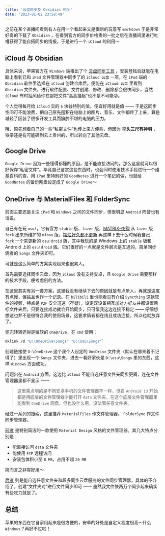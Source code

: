 ```yaml
---
title: '云盘同步及 Obsidian 相关'
date: '2023-01-02 23:58:49'
---
```


之前在某个直播间看到有人在用一个看起来又是很新的玩意写 `markdown` 于是非常好奇的下载了 `Obsidian` ，在看到官方的同步价格贵的一批之后在直播间里进行吐槽获得了能自搭同步的情报，于是进行一个 `iCloud` 的利用～

## iCloud 与 Obsidian

具体来说，苹果官方在 `Windows` 端推出了个 [云盘同步工具](https://www.microsoft.com/store/productId/9PKTQ5699M62) ，安装登陆后就能在电脑上看到已和 `iPad` 文件管理器中同步了的 `iCloud 云盘` 一项，在 `iPad` 端的 `Obsidian` 软件里选择在 `iCloud` 创建仓库后，便能在 `iCloud 云盘` 里看到 `Obsidian` 文件夹，进行软件配置、文件创建、修改、删除都会很快同步，当然 `iCloud` 有时抽风给你在那把文件“高高挂起”也不是不可能😡。

个人觉得每月给 `iCloud` 交的 `6` 块钱特别的值，便宜好用就是值 —— 于是这同步空间可不能浪费，把自己原先囤积在电脑上的图片、音乐、文件都传了上来，算是减轻了因装了很多开发工具而臃肿不堪的电脑的压力。

哦，原先想着自己的一些“私密文件”也传上来方便些，但因为 **举头三尺有神明** ，铁拳还是有可能砸到云上贵州的，所以转向了其他云盘。

## Google Drive

`Google Drive` 因为一些懂得都懂的原因，是不能直接访问的，那么这里就可以很好保存“私密文件”。毕竟自己鉴赏这些东西时，也会同时使用技术手段进行一个维基百科的查、用 `iPad` 里特别好的 `GoodNotes` 进行一个笔记的做，也就给 `GoodNotes` 的备份网盘设定成了 `Google Drive`～

## OneDrive 与 MaterialFiles 和 FolderSync

前面主要还是关注 `iPad` 和 `Windows` 之间的文件同步，但很明显 `Android` 阵营也有话说。

自己有在玩 `osu!`，它有官方 `stable` 版、`lazer` 版，[MATRIX-夜翎](https://space.bilibili.com/305637715) 从 `lazer` 版 `fork` 出来所维护的 `mfosu` 版，[摆烂好久都不更新](https://github.com/osudroid/osu-droid) 再这样下去什么时候我自己 `fork` 一个来更新的 `osu!droid` 版，其中我玩的是 Windows 上的 `stable` 版和 Android 上的 `osu!droid` 版。它们很好的一点就是文件层次是互通的，简单同步俩者的 `Songs` 文件夹即可。

可就是这么简单的方案实现起来也很累人。

首先需要选择同步云盘，因为 `iCloud` 没有支持安卓，且 `Google Drive` 需要那样的技术手段，便考虑别的方法。

在这里其实有另一套方案，这里我没有继续下去的原因就是有点晕人，再就是速度有点慢，但姑且也作一个记录。在 `bilibili` 里也能看见有介绍 `Syncthing` 这款软件的视频，特点是 `P2P` 安全迅速（存疑），设定双设备相互加对方好友并都设置目标文件夹后，只要连接成功就会开始同步，只可惜我这边连接不稳定 —— 仔细想想这也并不是很符合我的使用场景，这要求俩者都在线且成功连接，所以也就放弃了。

兜兜转转还得是微软的 `OneDrive`，在 `cmd` 使用：

```bash
mklink /d "D:\OneDrive\Songs" "D:\osu\Songs"`
```

创建链接使 `D:\OneDrive` 这个我个人设定的 `OneDrive` 文件夹（默认在哪来着不记得了）里出现一个 `Songs` 文件夹，进去一看好家伙是 `D:\osu\Songs` 里的东西，这样 `Windows` 方面成功。

问题出在 `Android` 方面，这边比 `iCloud` 不能自选任意文件夹同步更屑，连在文件管理器里都不显示 ——

> 这里需点明的是不同安卓手机的文件管理器不一样，但自 `Android 13` 开始都是用底层的文件管理器才能打开 `data` 文件夹，在这个底层文件管理器里能看到 `OneDrive` 网盘，但也没什么用，没法管任意文件夹。

经过一系列的搜索，这里推荐 `MaterialFiles` 作文件管理器， `FolderSync` 作文件同步管理器。

[前者](https://github.com/zhanghai/MaterialFiles) 是特别简洁的一款使用 `Material Design` 风格的文件管理器，其几大特点分别是：

- 能直接访问 `data` 文件夹
- 能使用 `FTP` 远程访问
- 安装包体积小至 `8 MB`，占用不超 `20 MB`

简而言之非常好用～

[后者](https://play.google.com/store/apps/details?id=dk.tacit.android.foldersync.lite) 则是能自选任意文件夹和超多同步云盘服务的文件同步管理器，具体的不介绍了，创建“文件夹对”进行文件同步即可 —— 虽然我文件快两万个同步起来确实有些吃力就是了。

## 总结

苹果的东西在它自家用起来是很方便的，安卓的好处是自定义程度很高～什么 `Windows`？再好不过啦！
